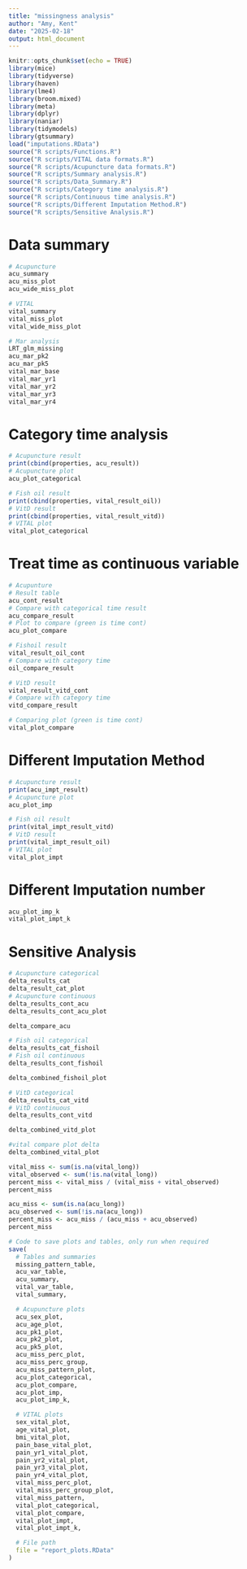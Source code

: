 ```yaml
---
title: "missingness analysis"
author: "Amy, Kent"
date: "2025-02-18"
output: html_document
---
```


```r
knitr::opts_chunk$set(echo = TRUE)
library(mice)
library(tidyverse)
library(haven)
library(lme4)
library(broom.mixed)
library(meta)
library(dplyr)
library(naniar)
library(tidymodels)
library(gtsummary)
load("imputations.RData")
source("R scripts/Functions.R")
source("R scripts/VITAL data formats.R")
source("R scripts/Acupuncture data formats.R")
source("R scripts/Summary analysis.R")
source("R scripts/Data_Summary.R")
source("R scripts/Category time analysis.R")
source("R scripts/Continuous time analysis.R")
source("R scripts/Different Imputation Method.R")
source("R scripts/Sensitive Analysis.R")

```


# Data summary

```r
# Acupuncture
acu_summary
acu_miss_plot
acu_wide_miss_plot
```

```r
# VITAL
vital_summary
vital_miss_plot
vital_wide_miss_plot
```

```r
# Mar analysis
LRT_glm_missing
acu_mar_pk2
acu_mar_pk5
vital_mar_base
vital_mar_yr1
vital_mar_yr2
vital_mar_yr3
vital_mar_yr4
```

# Category time analysis

```r
# Acupuncture result
print(cbind(properties, acu_result))
# Acupuncture plot
acu_plot_categorical
```

```r

# Fish oil result
print(cbind(properties, vital_result_oil))
# VitD result
print(cbind(properties, vital_result_vitd))
# VITAL plot
vital_plot_categorical
```

# Treat time as continuous variable

```r
# Acupunture
# Result table
acu_cont_result
# Compare with categorical time result
acu_compare_result
# Plot to compare (green is time cont)
acu_plot_compare
```

```r
# Fishoil result
vital_result_oil_cont
# Compare with category time
oil_compare_result

# VitD result
vital_result_vitd_cont
# Compare with category time 
vitd_compare_result

# Comparing plot (green is time cont)
vital_plot_compare
```


# Different Imputation Method

```r
# Acupuncture result
print(acu_impt_result)
# Acupuncture plot
acu_plot_imp
```

```r
# Fish oil result
print(vital_impt_result_vitd)
# VitD result
print(vital_impt_result_oil)
# VITAL plot
vital_plot_impt
```

# Different Imputation number

```r
acu_plot_imp_k
vital_plot_impt_k
```

# Sensitive Analysis

```r
# Acupuncture categorical
delta_results_cat
delta_result_cat_plot
# Acupuncture continuous
delta_results_cont_acu
delta_results_cont_acu_plot

delta_compare_acu
```

```r
# Fish oil categorical
delta_results_cat_fishoil
# Fish oil continuous
delta_results_cont_fishoil

delta_combined_fishoil_plot
```

```r
# VitD categorical
delta_results_cat_vitd
# VitD continuous
delta_results_cont_vitd

delta_combined_vitd_plot
```


```r
#vital compare plot delta
delta_combined_vital_plot

```


```r
vital_miss <- sum(is.na(vital_long))
vital_observed <- sum(!is.na(vital_long))
percent_miss <- vital_miss / (vital_miss + vital_observed)
percent_miss
```
```r
acu_miss <- sum(is.na(acu_long))
acu_observed <- sum(!is.na(acu_long))
percent_miss <- acu_miss / (acu_miss + acu_observed)
percent_miss
```

```r
# Code to save plots and tables, only run when required
save(
  # Tables and summaries
  missing_pattern_table,
  acu_var_table,
  acu_summary,
  vital_var_table,
  vital_summary,

  # Acupuncture plots
  acu_sex_plot,
  acu_age_plot,
  acu_pk1_plot,
  acu_pk2_plot,
  acu_pk5_plot,
  acu_miss_perc_plot,
  acu_miss_perc_group,
  acu_miss_pattern_plot,
  acu_plot_categorical,
  acu_plot_compare,
  acu_plot_imp,
  acu_plot_imp_k,

  # VITAL plots
  sex_vital_plot,
  age_vital_plot,
  bmi_vital_plot,
  pain_base_vital_plot,
  pain_yr1_vital_plot,
  pain_yr2_vital_plot,
  pain_yr3_vital_plot,
  pain_yr4_vital_plot,
  vital_miss_perc_plot,
  vital_miss_perc_group_plot,
  vital_miss_pattern,
  vital_plot_categorical,
  vital_plot_compare,
  vital_plot_impt,
  vital_plot_impt_k,

  # File path
  file = "report_plots.RData"
)
 
```




















